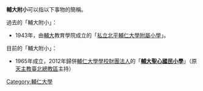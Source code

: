 '''輔大附小'''可以指以下事物的簡稱。

過去的「輔大附小」：
*1943年，由[[輔大|輔大]]教育學院成立的「[[私立北平輔仁大學附屬小學|私立北平輔仁大學附屬小學]]」。

目前的「輔大附小」：
*1965年成立，2012年歸併[[輔仁大學學校財團法人|輔仁大學學校財團法人]]的「'''[[輔大聖心國民小學|輔大聖心國民小學]]'''」（原[[天主教臺北總教區|天主教臺北總教區]]主持）

{{消歧義|F|Cat=四字教育機構消歧義}}

[[Category:輔仁大學|Category:輔仁大學]]